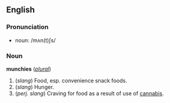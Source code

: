 ==English==
===Pronunciation===
*noun: /mʌn(t)ʃs/
===Noun===
'''munchies''' (''[[plural]]'')
#(''slang'') Food, esp. convenience snack foods.
#(''slang'') Hunger.
#(''perj. slang'') Craving for food as a result of use of [[cannabis]].